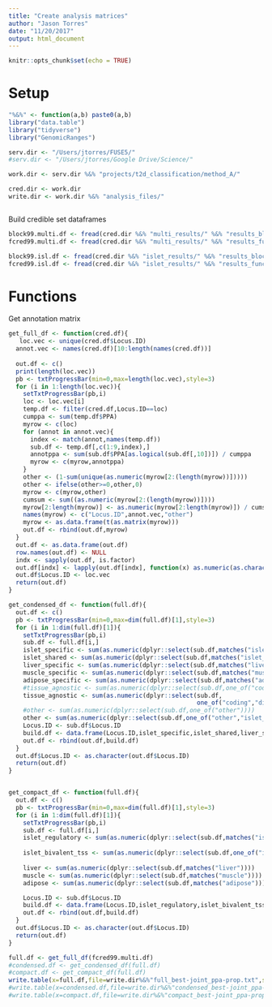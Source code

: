 ```yaml
---
title: "Create analysis matrices"
author: "Jason Torres"
date: "11/20/2017"
output: html_document
---
```


```r
knitr::opts_chunk$set(echo = TRUE)
```


# Setup 

```r

"%&%" <- function(a,b) paste0(a,b)
library("data.table")
library("tidyverse")
library("GenomicRanges")

serv.dir <- "/Users/jtorres/FUSE5/"  
#serv.dir <- "/Users/jtorres/Google Drive/Science/" 

work.dir <- serv.dir %&% "projects/t2d_classification/method_A/"

cred.dir <- work.dir 
write.dir <- work.dir %&% "analysis_files/"



```


Build credible set dataframes 


```r

block99.multi.df <- fread(cred.dir %&% "multi_results/" %&% "results_blocks.txt",sep="\t")
fcred99.multi.df <- fread(cred.dir %&% "multi_results/" %&% "results_func-cred-sets.txt",sep="\t")

block99.isl.df <- fread(cred.dir %&% "islet_results/" %&% "results_blocks.txt",sep="\t")
fcred99.isl.df <- fread(cred.dir %&% "islet_results/" %&% "results_func-cred-sets.txt",sep="\t")

```


# Functions 


Get annotation matrix 

```r

get_full_df <- function(cred.df){
   loc.vec <- unique(cred.df$Locus.ID)
  annot.vec <- names(cred.df)[10:length(names(cred.df))]
  
  out.df <- c() 
  print(length(loc.vec))
  pb <- txtProgressBar(min=0,max=length(loc.vec),style=3)
  for (i in 1:length(loc.vec)){
    setTxtProgressBar(pb,i)
    loc <- loc.vec[i]
    temp.df <- filter(cred.df,Locus.ID==loc)
    cumppa <- sum(temp.df$PPA)
    myrow <- c(loc)
    for (annot in annot.vec){
      index <- match(annot,names(temp.df))
      sub.df <- temp.df[,c(1:9,index),]
      annotppa <- sum(sub.df$PPA[as.logical(sub.df[,10])]) / cumppa
      myrow <- c(myrow,annotppa)
    }
    other <- (1-sum(unique(as.numeric(myrow[2:(length(myrow))]))))
    other <- ifelse(other>=0,other,0)
    myrow <- c(myrow,other)
    cumsum <- sum((as.numeric(myrow[2:(length(myrow))])))
    myrow[2:length(myrow)] <- as.numeric(myrow[2:length(myrow)]) / cumsum # scale to give proper proportion
    names(myrow) <- c("Locus.ID",annot.vec,"other")
    myrow <- as.data.frame(t(as.matrix(myrow)))
    out.df <- rbind(out.df,myrow)
  }
  out.df <- as.data.frame(out.df)
  row.names(out.df) <- NULL
  indx <- sapply(out.df, is.factor)
  out.df[indx] <- lapply(out.df[indx], function(x) as.numeric(as.character(x)))
  out.df$Locus.ID <- loc.vec
  return(out.df)
}

get_condensed_df <- function(full.df){
  out.df <- c()
  pb <- txtProgressBar(min=0,max=dim(full.df)[1],style=3)
  for (i in 1:dim(full.df)[1]){
    setTxtProgressBar(pb,i)
    sub.df <- full.df[i,]
    islet_specific <- sum(as.numeric(dplyr::select(sub.df,matches("islet_specific"))))
    islet_shared <- sum(as.numeric(dplyr::select(sub.df,matches("islet_shared"))  %>% dplyr::select(.,-matches("islet_shared_repressed"))))
    liver_specific <- sum(as.numeric(dplyr::select(sub.df,matches("liver_specific"))))
    muscle_specific <- sum(as.numeric(dplyr::select(sub.df,matches("muscle_specific"))))
    adipose_specific <- sum(as.numeric(dplyr::select(sub.df,matches("adipose_specific"))))
    #tissue_agnostic <- sum(as.numeric(dplyr::select(sub.df,one_of("coding","distance_tss_0_5000","islet_shared_repressed"))))
    tissue_agnostic <- sum(as.numeric(dplyr::select(sub.df,
                                                    one_of("coding","distance_tss_0_5000"))))
    #other <- sum(as.numeric(dplyr::select(sub.df,one_of("other"))))
    other <- sum(as.numeric(dplyr::select(sub.df,one_of("other","islet_shared_repressed"))))
    Locus.ID <- sub.df$Locus.ID
    build.df <- data.frame(Locus.ID,islet_specific,islet_shared,liver_specific,muscle_specific,adipose_specific,tissue_agnostic,other)
    out.df <- rbind(out.df,build.df)
  }
  out.df$Locus.ID <- as.character(out.df$Locus.ID)
  return(out.df)
}


get_compact_df <- function(full.df){
  out.df <- c()
  pb <- txtProgressBar(min=0,max=dim(full.df)[1],style=3)
  for (i in 1:dim(full.df)[1]){
    setTxtProgressBar(pb,i)
    sub.df <- full.df[i,]
    islet_regulatory <- sum(as.numeric(dplyr::select(sub.df,matches("islet")) %>% dplyr::select(.,-one_of("islet_specific_bivalent_tss","islet_shared_repressed")) )) 
      
    islet_bivalent_tss <- sum(as.numeric(dplyr::select(sub.df,one_of("islet_specific_bivalent_tss"))))
    
    liver <- sum(as.numeric(dplyr::select(sub.df,matches("liver"))))
    muscle <- sum(as.numeric(dplyr::select(sub.df,matches("muscle"))))
    adipose <- sum(as.numeric(dplyr::select(sub.df,matches("adipose"))))

    Locus.ID <- sub.df$Locus.ID
    build.df <- data.frame(Locus.ID,islet_regulatory,islet_bivalent_tss,liver,muscle,adipose)
    out.df <- rbind(out.df,build.df)
  }
  out.df$Locus.ID <- as.character(out.df$Locus.ID)
  return(out.df)
}


```



```r

full.df <- get_full_df(fcred99.multi.df)
#condensed.df <- get_condensed_df(full.df)
#compact.df <- get_compact_df(full.df)
write.table(x=full.df,file=write.dir%&%"full_best-joint_ppa-prop.txt",sep="\t",quote=FALSE,row.names=FALSE)
#write.table(x=condensed.df,file=write.dir%&%"condensed_best-joint_ppa-prop.txt",sep="\t",quote=FALSE,row.names=FALSE)
#write.table(x=compact.df,file=write.dir%&%"compact_best-joint_ppa-prop.txt",sep="\t",quote=FALSE,row.names=FALSE)

```


